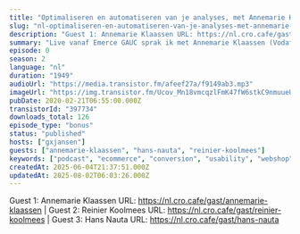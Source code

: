 ```yaml
---
title: "Optimaliseren en automatiseren van je analyses, met Annemarie Klaassen (VodafoneZiggo), Reinier Koolmees & Hans Nauta (Online Dialogue)"
slug: "nl-optimaliseren-en-automatiseren-van-je-analyses-met-annemarie-klaassen-vodafoneziggo-reinier-koolmees-hans-nauta-online-dialogue"
description: "Guest 1: Annemarie Klaassen URL: https://nl.cro.cafe/gast/annemarie-klaassen | Guest 2: Reinier Koolmees URL: https://nl.cro.cafe/gast/reinier-koolmees | Guest 3: Hans Nauta URL: https://nl.cro.cafe/gast/hans-nauta"
summary: "Live vanaf Emerce GAUC sprak ik met Annemarie Klaassen (VodafoneZiggo), Reinier Koolmees en Hans Nauta (beide Online Dialogue) over hun sessies over het optimaliseren en automatiseren van analyses."
episode: 0
season: 2
language: "nl"
duration: "1949"
audioUrl: "https://media.transistor.fm/afeef27a/f9149ab3.mp3"
imageUrl: "https://img.transistor.fm/Ucov_Mn18vmcqzlFmK47fW6stkC9nmuueUIWp34M14U/rs:fill:0:0:1/w:1400/h:1400/q:60/mb:500000/aHR0cHM6Ly9pbWct/dXBsb2FkLXByb2R1/Y3Rpb24udHJhbnNp/c3Rvci5mbS83NjZj/NmNlY2FlMmQ5OTlj/NGQ1NWE4N2ZhZWRj/ZGNhNC5qcGVn.webp"
pubDate: 2020-02-21T06:55:00.000Z
transistorId: "397734"
downloads_total: 126
episode_type: "bonus"
status: "published"
hosts: ["gxjansen"]
guests: ["annemarie-klaassen", "hans-nauta", "reinier-koolmees"]
keywords: ["podcast", "ecommerce", "conversion", "usability", "webshop", "english"]
createdAt: 2025-06-04T21:37:51.000Z
updatedAt: 2025-08-02T06:03:26.000Z
---
```


Guest 1: Annemarie Klaassen URL: https://nl.cro.cafe/gast/annemarie-klaassen | Guest 2: Reinier Koolmees URL: https://nl.cro.cafe/gast/reinier-koolmees | Guest 3: Hans Nauta URL: https://nl.cro.cafe/gast/hans-nauta
